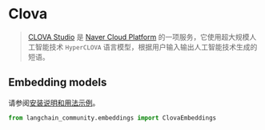 # Clova

>[CLOVA Studio](https://api.ncloud-docs.com/docs/ai-naver-clovastudio-summary) 是 [Naver Cloud Platform](https://www.ncloud.com/) 的一项服务，它使用超大规模人工智能技术 `HyperCLOVA` 语言模型，根据用户输入输出人工智能技术生成的短语。


## Embedding models

请参阅[安装说明和用法示例](/docs/integrations/text_embedding/clova)。

```python
from langchain_community.embeddings import ClovaEmbeddings
```